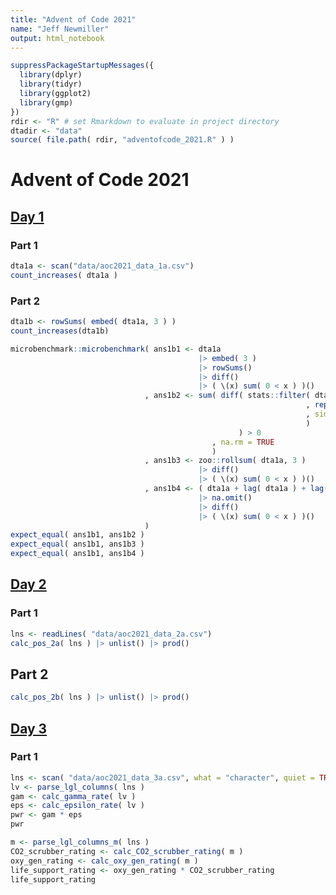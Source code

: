 ```yaml
---
title: "Advent of Code 2021"
name: "Jeff Newmiller"
output: html_notebook
---
```


```r
suppressPackageStartupMessages({
  library(dplyr)
  library(tidyr)
  library(ggplot2)
  library(gmp)
})
rdir <- "R" # set Rmarkdown to evaluate in project directory
dtadir <- "data"
source( file.path( rdir, "adventofcode_2021.R" ) )
```


# Advent of Code 2021

## [Day 1](https://adventofcode.com/2021/day/1)

### Part 1

```r
dta1a <- scan("data/aoc2021_data_1a.csv")
count_increases( dta1a )
```


### Part 2

```r
dta1b <- rowSums( embed( dta1a, 3 ) )
count_increases(dta1b)
```

```r
microbenchmark::microbenchmark( ans1b1 <- dta1a
                                          |> embed( 3 )
                                          |> rowSums()
                                          |> diff()
                                          |> ( \(x) sum( 0 < x ) )()
                              , ans1b2 <- sum( diff( stats::filter( dta1a
                                                                  , rep( 1, 3 )
                                                                  , sides = 2
                                                                  )
                                                   ) > 0
                                             , na.rm = TRUE
                                             )
                              , ans1b3 <- zoo::rollsum( dta1a, 3 )
                                          |> diff()
                                          |> ( \(x) sum( 0 < x ) )()
                              , ans1b4 <- ( dta1a + lag( dta1a ) + lag( dta1a, n = 2 ) )
                                          |> na.omit()
                                          |> diff()
                                          |> ( \(x) sum( 0 < x ) )()
                              )
expect_equal( ans1b1, ans1b2 )
expect_equal( ans1b1, ans1b3 )
expect_equal( ans1b1, ans1b4 )
```

## [Day 2](https://adventofcode.com/2021/day/2)

### Part 1

```r
lns <- readLines( "data/aoc2021_data_2a.csv")
calc_pos_2a( lns ) |> unlist() |> prod()
```

## Part 2

```r
calc_pos_2b( lns ) |> unlist() |> prod()
```
## [Day 3](https://adventofcode.com/2021/day/2)

### Part 1

```r
lns <- scan( "data/aoc2021_data_3a.csv", what = "character", quiet = TRUE )
lv <- parse_lgl_columns( lns )
gam <- calc_gamma_rate( lv )
eps <- calc_epsilon_rate( lv )
pwr <- gam * eps
pwr
```
```r
m <- parse_lgl_columns_m( lns )
CO2_scrubber_rating <- calc_CO2_scrubber_rating( m )
oxy_gen_rating <- calc_oxy_gen_rating( m )
life_support_rating <- oxy_gen_rating * CO2_scrubber_rating
life_support_rating
```

